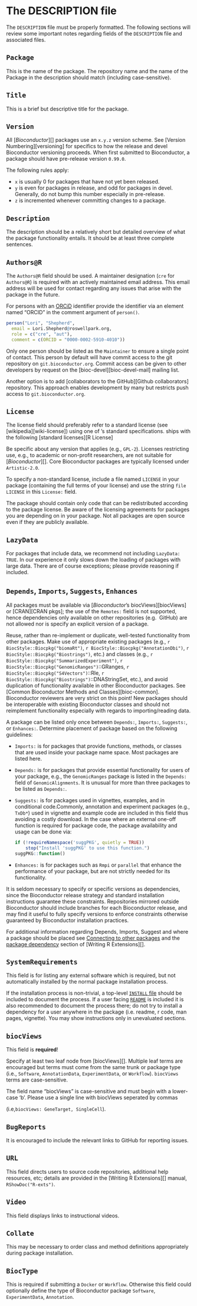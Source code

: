 # The DESCRIPTION file {#description}

The `DESCRIPTION` file must be properly formatted.
The following sections will review some important notes regarding fields of the
`DESCRIPTION` file and associated files.

## `Package` {#description-pkg}

This is the name of the package. The repository name and the name of the Package
in the description should match (including case-sensitive).

## `Title` {#description-title}

This is a brief but descriptive title for the package.

## `Version` {#description-ver}

All [_Bioconductor_][] packages use an `x.y.z` version scheme.
See [Version Numbering][versioning] for specifics to how the release
and devel Bioconductor versioning proceeds.  When
first submitted to Bioconductor, a package should have pre-release version
`0.99.0`.

The following rules apply:

- `x` is usually 0 for packages that have not yet been released.
- `y` is even for packages in release, and odd for packages in devel.
  Generally, do not bump this number especially in pre-release.
- `z` is incremented whenever committing changes to a package.

## `Description` {#description-description}

The description should be a relatively short but detailed overview of what the
package functionality entails.  It should be at least three complete sentences.

## `Authors@R` {#description-authors}

The `Authors@R` field should be used.
A maintainer designation (`cre` for `Authors@R`) is required with an actively
maintained email address.  This email address will be used for contact
regarding any issues that arise with the package in the future.

For persons with an [ORCiD](https://orcid.org/) identifier provide the
identifier via an element named “ORCID” in the comment argument of `person()`.

```r
person("Lori", "Shepherd",
  email = Lori.Shepherd@roswellpark.org,
  role = c("cre", "aut"),
  comment = c(ORCID = "0000-0002-5910-4010"))
```

Only one person should be listed as the `Maintainer` to ensure a single point
of contact.  This person by default will have commit access to the git
repository on `git.bioconductor.org`.  Commit access can be given to other
developers by request on the [bioc-devel][bioc-devel-mail] mailing list.

Another option is to add [collaborators to the <i class="fab fa-github"></i>
GitHub][Github collaborators] repository.  This approach enables development by many but restricts
push access to `git.bioconductor.org`.


## `License` {#description-license}

The license field should preferably refer to a standard license (see
[wikipedia][wiki-license]) using one of <i class="fab fa-r-project"></i>’s
standard specifications. <i class="fab fa-r-project"></i> ships with the
following [standard licenses][R License]

Be specific about any version that applies (e.g., `GPL-2`).
Licenses restricting use, e.g., to academic or non-profit researchers, are not
suitable for [_Bioconductor_][]. Core Bioconductor packages are typically
licensed under `Artistic-2.0`.

To specify a non-standard license, include a file named `LICENSE` in your
package (containing the full terms of your license) and use the string `file
LICENSE` in this `License:` field.

The package should contain only code that can be redistributed according to the
package license.  Be aware of the licensing agreements for packages you are
depending on in your package.  Not all packages are open source even if they
are publicly available.

## `LazyData` {#description-lazydata}

For packages that include data, we recommend not including `LazyData: TRUE`.
In our experience it only slows down the loading of packages with large
data. There are of course exceptions; please provide reasoning if included.

## `Depends`, `Imports`, `Suggests`, `Enhances` {#depends-imports-suggests-enhances}

All packages must be available via [_Bioconductor_'s biocViews][biocViews] or
[CRAN][CRAN pkgs]; the use of the `Remotes:` field is not supported, hence dependencies only
available on other repositories (e.g. <i class="fab fa-github"></i> GitHub) are
not allowed nor is specify an explicit version of a package.

Reuse, rather than re-implement or duplicate, well-tested functionality from
other packages.  Make use of appropriate existing packages (e.g.,
`r BiocStyle::Biocpkg("biomaRt")`,
`r BiocStyle::Biocpkg("AnnotationDbi")`,
`r BiocStyle::Biocpkg("Biostrings")`, etc.) and classes (e.g.,
`r BiocStyle::Biocpkg("SummarizedExperiment")`,
`r BiocStyle::Biocpkg("GenomicRanges")`::GRanges,
`r BiocStyle::Biocpkg("S4Vectors")`::Rle,
`r BiocStyle::Biocpkg("Biostrings")`::DNAStringSet, etc.), and
avoid duplication of functionality available in other Bioconductor packages.
See [Common Bioconductor Methods and Classes][bioc-common].
Bioconductor reviewers are very strict on this point!  New packages should be
interoperable with existing Bioconductor classes and should not reimplement
functionality especially with regards to importing/reading data.

A package can be listed only once between `Depends:`, `Imports:`, `Suggests:`,
or `Enhances:`.  Determine placement of package based on the following
guidelines:

- `Imports:` is for packages that provide functions, methods, or classes that
  are used inside your package name space.  Most packages are listed here.
- `Depends:` is for packages that provide essential functionality for users of
  your package, e.g., the `GenomicRanges` package is listed in the `Depends:`
  field of `GenomicAlignments`.
  It is unusual for more than three packages to be listed as `Depends:`.
- `Suggests:` is for packages used in vignettes, examples, and in conditional
  code.Commonly, annotation and experiment packages (e.g., `TxDb*`) used in
  vignette and example code are included in this field thus avoiding a costly
  download.  In the case where an external one-off function is required for
  package code, the package availability and usage can be done via:
  ```r
  if (!requireNamespace('suggPKG', quietly = TRUE))
      stop("Install 'suggPKG' to use this function.")
  suggPKG::function()
  ```
- `Enhances:` is for packages such as `Rmpi` or `parallel` that enhance the
  performance of your package, but are not strictly needed for its
  functionality.

It is seldom necessary to specify <i class="fab fa-r-project"></i> or specific
versions as dependencies, since the Bioconductor release strategy and
standard installation instructions guarantee these constraints.  Repositories
mirrored outside Bioconductor should include branches for each
Bioconductor release, and may find it useful to fully specify versions to
enforce constraints otherwise guaranteed by Bioconductor installation
practices.

For additional information regarding Depends, Imports, Suggest and where a
package should be placed see [Connecting to other
packages](https://kbroman.org/pkg_primer/pages/depends.html) and the [package
dependency](https://cran.r-project.org/doc/manuals/r-release/R-exts.html#Package-Dependencies)
section of [Writing R Extensions][].


## `SystemRequirements` {#description-sysdep}

This field is for listing any external software which is required, but not
automatically installed by the normal package installation process.

If the installation process is non-trivial, a top-level [`INSTALL` file](#sysdep) should
be included to document the process. If a user facing [`README`](#readme) is included it
is also recommended to document the process there; do not try to install a
dependency for a user anywhere in the package (i.e. readme, r code, man pages,
vignette). You may show instructions only in unevaluated sections.

## `biocViews` {#description-biocviews}

This field is **required**!

Specify at least two leaf node from [biocViews][].
Multiple leaf terms are encouraged but terms must come from the same trunk or
package type (i.e., `Software`, `AnnotationData`, `ExperimentData`, or
`Workflow`). `biocViews` terms are case-sensitive.

The field name "biocViews" is case-sensitive and must begin with a lower-case
'b'. Please use a single line with biocViews seperated by commas

(i.e,`biocViews: GeneTarget, SingleCell`). 

## `BugReports` {#description-bugreport}

It is encouraged to include the relevant links to <i class="fab fa-github"></i>
GitHub for reporting issues.

## `URL` {#description-url}

This field directs users to source code repositories, additional help
resources, etc; details are provided in the [Writing R Extensions][]
manual, `RShowDoc("R-exts")`.

## `Video` {#description-video}

This field displays links to instructional videos.

## `Collate` {#description-collate}

This may be necessary to order class and method definitions appropriately
during package installation.

## `BiocType` {#description-bioctype}

This is required if submitting a `Docker` or `Workflow`.
Otherwise this field could optionally define the type of Bioconductor package
`Software`, `ExperimentData`, `Annotation`.
